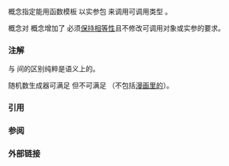 {{cpp/title|invocable|regular_invocable}}
{{cpp/concepts/navbar}}
{{dcl begin}}
{{dcl header|concepts}}
{{dcl|since=c++20|1=
template&lt; class F, class... Args &gt;
concept invocable =
    requires(F&amp;&amp; f, Args&amp;&amp;... args) {
        std::invoke(std::forward&lt;F&gt;(f), std::forward&lt;Args&gt;(args)...); 
            /* 不要求保持相等性 */
    };
}}
{{dcl|since=c++20|1=
template&lt; class F, class... Args &gt;
concept regular_invocable = std::invocable&lt;F, Args...&gt;;
}}
{{dcl end}}

{{tt|invocable}} 概念指定能用函数模板 {{lc|std::invoke}} 以实参包 {{tt|Args...}} 来调用可调用类型 {{tt|F}}。

{{tt|regular_invocable}} 概念对 {{tt|invocable}} 概念增加了 {{tt|invoke}} 必须[[cpp/concepts#相等性保持|保持相等性]]且不修改可调用对象或实参的要求。

{{cpp/concepts/equality preservation}}

===注解===
{{tt|invocable}} 与 {{tt|regular_invocable}} 间的区别纯粹是语义上的。

随机数生成器可满足 {{tt|invocable}} 但不可满足 {{tt|regular_invocable}}（不包括[[#外部链接|漫画里的]]）。

===引用===
{{ref std c++23}}
{{ref std|section=18.7.2|title=Concept {{tt|invocable}}|id=concept.invocable}}
{{ref std|section=18.7.3|title=Concept {{tt|regular_invocable}}|id=concept.regularinvocable}}
{{ref std end}}
{{ref std c++20}}
{{ref std|section=18.7.2|title=Concept {{tt|invocable}}|id=concept.invocable}}
{{ref std|section=18.7.3|title=Concept {{tt|regular_invocable}}|id=concept.regularinvocable}}
{{ref std end}}

===参阅===
{{dsc begin}}
{{dsc inc|cpp/types/dsc is_invocable}}
{{dsc end}}

===外部链接===
{{eli|一种随机数生成器的[https://xkcd.com/221/ 玩笑例子]，它同时满足 {{tt|invocable}} 和 {{tt|regular_invocable}}。}}

{{langlinks|de|en|es|ja|ru}}